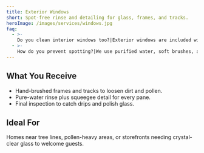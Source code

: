 ```yaml
---
title: Exterior Windows
short: Spot-free rinse and detailing for glass, frames, and tracks.
heroImage: /images/services/windows.jpg
faq:
  - >-
    Do you clean interior windows too?|Exterior windows are included with most estimates; interior detailing is available on request.
  - >-
    How do you prevent spotting?|We use purified water, soft brushes, and a final squeegee detail to leave glass streak-free.
---
```


## What You Receive

- Hand-brushed frames and tracks to loosen dirt and pollen.
- Pure-water rinse plus squeegee detail for every pane.
- Final inspection to catch drips and polish glass.

## Ideal For

Homes near tree lines, pollen-heavy areas, or storefronts needing crystal-clear glass to welcome guests.
